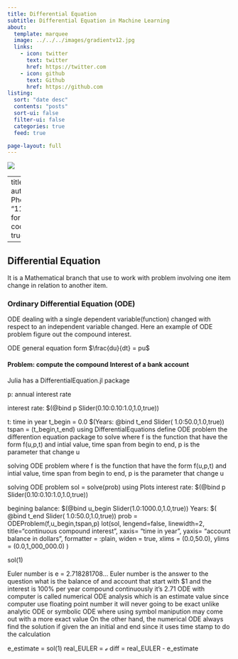 ```yaml
---
title: Differential Equation
subtitle: Differential Equation in Machine Learning
about:
  template: marquee
  image: ../../../images/gradientv12.jpg
  links:
    - icon: twitter
      text: twitter
      href: https://twitter.com
    - icon: github
      text: Github
      href: https://github.com
listing:
  sort: "date desc"
  contents: "posts"
  sort-ui: false
  filter-ui: false
  categories: true
  feed: true

page-layout: full
---
```


![](/images/ai-pic7cp.jpg)

---
title: "diffEqs"
author: "Vanh Phom"
date: "11/01/2022"
format:
  html:
    code-fold: true

---



## Differential Equation
It is a Mathematical branch that use to work with problem involving  one item change in relation to another item. 


### Ordinary Differential  Equation (ODE)
ODE dealing with a single dependent variable(function) changed with respect to an independent variable changed. Here an example of ODE problem figure out the compound interest.

::: {.callout-tip}

ODE general equation form $\frac{du}{dt} = pu$
:::

#### Problem: compute the compound Interest of a bank account
Julia has a DifferentialEquation.jl package
<!-- 

using Pkg; Pkg.add("DifferentialEquations.jl")




using DifferentialEquations.jl


Here the general equation of ODE
$\frac{du}{dt} = pu$ where p is parameter that change the function u

$f(u,p,t) = pu$  where u is the bank account, p is the interest and t is time 


using PlutoUI

define the function f as
f(u,p,t) = p * u -->

<!-- # value of account at t=0
# u_begin = 1.0
# md" begining balance: $(@bind u_begin Slider(1.0:1000.0,1.0,true))"  -->

p: annual interest rate

interest rate: $(@bind p Slider(0.10:0.10:1.0,1.0,true))

t: time in year
t_begin = 0.0
$(Years: @bind t_end  Slider( 1.0:50.0,1.0,true))
tspan = (t_begin,t_end)
<!-- # begin
# 	import Pkg
# 	Pkg.resolve()
# 	# Pkg.add("DifferentialEquations")
# end -->
using DifferentialEquations
define ODE problem the differention equation package to solve
<!-- # prob = ODEProblem(f,u_begin,tspan,p) -->
where f is the function that have the form f(u,p,t) and intial value, time span from begin to end, p is the parameter that change u

solving ODE problem
where f is the function that have the form f(u,p,t) and intial value, time span from begin to end, p is the parameter that change u

solving ODE problem
sol = solve(prob)
using Plots
interest rate: $(@bind p Slider(0.10:0.10:1.0,1.0,true))

begining balance: $(@bind u_begin Slider(1.0:1000.0,1.0,true))
Years: $( @bind t_end  Slider( 1.0:50.0,1.0,true))
prob = ODEProblem(f,u_begin,tspan,p)
lot(sol,
		lengend=false,
		linewidth=2,
		title="continuous compound interest",
		xaxis= "time in year",
		yaxis= "account balance in dollars",
		formatter = :plain,
		widen = true,
		xlims = (0.0,50.0),
		ylims = (0.0,1_000_000.0)
)

sol(1)

Euler number is e = 2.718281708...
Euler number is the answer to the question what is the balance of and account that start with $1 and the interest is 100% per year compound continuously it's 2.71
ODE with computer is called numerical ODE analysis which is an estimate value since computer use floating point number it will never going to be exact unlike analytic ODE or symbolic ODE where using symbol manipution may come out with a more exact value On the other hand, the numerical ODE always find the solution if given the an initial and end since it uses time stamp to do the calculation

e_estimate = sol(1)
real_EULER = ℯ
diff = real_EULER - e_estimate